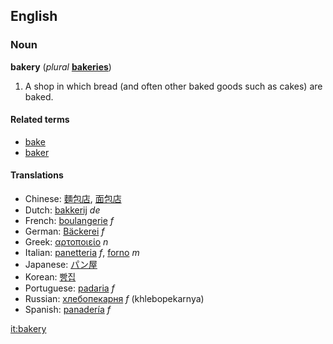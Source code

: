 ==English==
===Noun===
'''bakery''' (''plural'' '''[[bakeries]]''')

#A shop in which bread (and often other baked goods such as cakes) are baked.

====Related terms====
*[[bake]]
*[[baker]]

====Translations====
*Chinese: [[麵包店]], [[面包店]]
*Dutch: [[bakkerij]] ''de''
*French: [[boulangerie]] ''f''
*German: [[Bäckerei]] ''f''
*Greek: [[αρτοποιείο]] ''n''
*Italian: [[panetteria]] ''f'', [[forno]] ''m''
*Japanese: [[パン屋]]
*Korean: [[빵집]]
*Portuguese: [[padaria]] ''f''
*Russian: [[хлебопекарня]] ''f'' (khlebopekarnya)
*Spanish: [[panadería]] ''f''

[[it:bakery]]